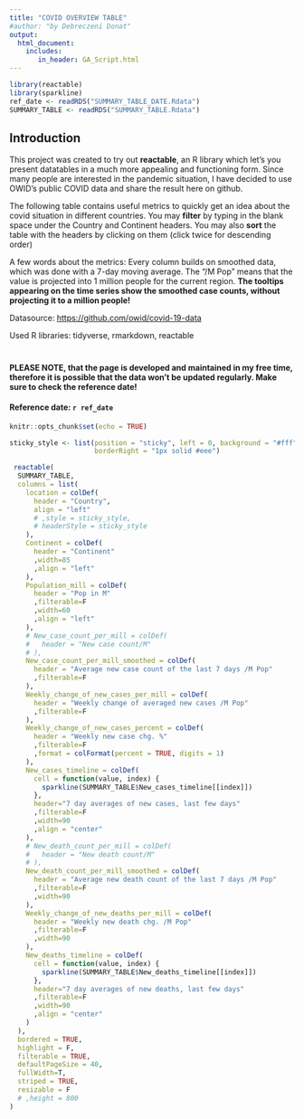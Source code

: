 ```yaml
---
title: "COVID OVERVIEW TABLE"
#author: "by Debreczeni Donat"
output:
  html_document:
    includes:
       in_header: GA_Script.html
---
```

```r
library(reactable)
library(sparkline)
ref_date <- readRDS("SUMMARY_TABLE_DATE.Rdata")
SUMMARY_TABLE <- readRDS("SUMMARY_TABLE.Rdata")
```
## Introduction
This project was created to try out **reactable**, an R library which let's you present datatables in a much more appealing and functioning form. Since many people are interested in the pandemic situation, I have decided to use OWID's public COVID data and share the result here on github.

The following table contains useful metrics to quickly get an idea about the covid situation in different countries. You may **filter** by typing in the blank space under the Country and Continent headers. You may also **sort** the table with the headers by clicking on them (click twice for descending order)

A few words about the metrics: Every column builds on smoothed data, which was done with a 7-day moving average. The "/M Pop" means that the value is projected into 1 million people for the current region. **The tooltips appearing on the time series show the smoothed case counts, without projecting it to a million people!** 

####### Datasource: <https://github.com/owid/covid-19-data>
####### Used R libraries: tidyverse, rmarkdown, reactable
#
#
#


#### **PLEASE NOTE, that the page is developed and maintained in my free time, therefore it is possible that the data won't be updated regularly. Make sure to check the reference date!**
#### Reference date: **`r ref_date`**

```r
knitr::opts_chunk$set(echo = TRUE)

```

```r
sticky_style <- list(position = "sticky", left = 0, background = "#fff", zIndex = 1,
                     borderRight = "1px solid #eee")

 reactable(
  SUMMARY_TABLE,
  columns = list(
    location = colDef(
      header = "Country",
      align = "left"
      # ,style = sticky_style,
      # headerStyle = sticky_style
    ),
    Continent = colDef(
      header = "Continent"
      ,width=85
      ,align = "left"
    ),
    Population_mill = colDef(
      header = "Pop in M"
      ,filterable=F
      ,width=60
      ,align = "left"
    ),
    # New_case_count_per_mill = colDef(
    #   header = "New case count/M"
    # ),
    New_case_count_per_mill_smoothed = colDef(
      header = "Average new case count of the last 7 days /M Pop"
      ,filterable=F
    ),
    Weekly_change_of_new_cases_per_mill = colDef(
      header = "Weekly change of averaged new cases /M Pop"
      ,filterable=F
    ),
    Weekly_change_of_new_cases_percent = colDef(
      header = "Weekly new case chg. %"
      ,filterable=F
      ,format = colFormat(percent = TRUE, digits = 1)
    ),
    New_cases_timeline = colDef(
      cell = function(value, index) {
        sparkline(SUMMARY_TABLE$New_cases_timeline[[index]])
      },
      header="7 day averages of new cases, last few days"
      ,filterable=F
      ,width=90
      ,align = "center"
    ),
    # New_death_count_per_mill = colDef(
    #   header = "New death count/M"
    # ),
    New_death_count_per_mill_smoothed = colDef(
      header = "Average new death count of the last 7 days /M Pop"
      ,filterable=F
      ,width=90
    ),
    Weekly_change_of_new_deaths_per_mill = colDef(
      header = "Weekly new death chg. /M Pop"
      ,filterable=F
      ,width=90
    ),
    New_deaths_timeline = colDef(
      cell = function(value, index) {
        sparkline(SUMMARY_TABLE$New_deaths_timeline[[index]])
      },
      header="7 day averages of new deaths, last few days"
      ,filterable=F
      ,width=90
      ,align = "center"
    )
  ),
  bordered = TRUE,
  highlight = F,
  filterable = TRUE, 
  defaultPageSize = 40,
  fullWidth=T,
  striped = TRUE,
  resizable = F
  # ,height = 800
)
```
